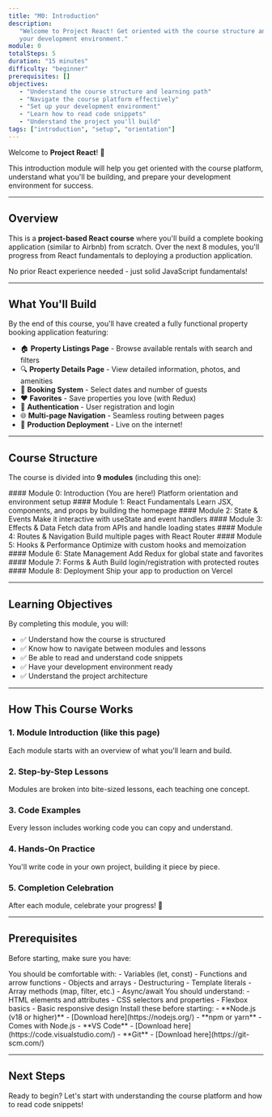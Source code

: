 ```yaml
---
title: "M0: Introduction"
description:
   "Welcome to Project React! Get oriented with the course structure and prepare
   your development environment."
module: 0
totalSteps: 5
duration: "15 minutes"
difficulty: "beginner"
prerequisites: []
objectives:
   - "Understand the course structure and learning path"
   - "Navigate the course platform effectively"
   - "Set up your development environment"
   - "Learn how to read code snippets"
   - "Understand the project you'll build"
tags: ["introduction", "setup", "orientation"]
---
```



Welcome to **Project React**! 🎉

This introduction module will help you get oriented with the course platform,
understand what you'll be building, and prepare your development environment for
success.

---

## Overview

This is a **project-based React course** where you'll build a complete booking
application (similar to Airbnb) from scratch. Over the next 8 modules, you'll
progress from React fundamentals to deploying a production application.

No prior React experience needed - just solid JavaScript fundamentals!

---

## What You'll Build

By the end of this course, you'll have created a fully functional property
booking application featuring:

-  🏠 **Property Listings Page** - Browse available rentals with search and
   filters
-  🔍 **Property Details Page** - View detailed information, photos, and
   amenities
-  📅 **Booking System** - Select dates and number of guests
-  ❤️ **Favorites** - Save properties you love (with Redux)
-  🔐 **Authentication** - User registration and login
-  🌐 **Multi-page Navigation** - Seamless routing between pages
-  🚀 **Production Deployment** - Live on the internet!

---

## Course Structure

The course is divided into **9 modules** (including this one):

<Steps>
   <Step>
      #### Module 0: Introduction (You are here!) Platform orientation and environment setup
   </Step>
   <Step>
      #### Module 1: React Fundamentals Learn JSX, components, and props by building the homepage
   </Step>
   <Step>
      #### Module 2: State & Events Make it interactive with useState and event handlers
   </Step>
   <Step>
      #### Module 3: Effects & Data Fetch data from APIs and handle loading states
   </Step>
   <Step>
      #### Module 4: Routes & Navigation Build multiple pages with React Router
   </Step>
   <Step>
      #### Module 5: Hooks & Performance Optimize with custom hooks and memoization
   </Step>
   <Step>
      #### Module 6: State Management Add Redux for global state and favorites
   </Step>
   <Step>
      #### Module 7: Forms & Auth Build login/registration with protected routes
   </Step>
   <Step> 
      #### Module 8: Deployment Ship your app to production on Vercel
   </Step>
</Steps>

---

## Learning Objectives

By completing this module, you will:

-  ✅ Understand how the course is structured
-  ✅ Know how to navigate between modules and lessons
-  ✅ Be able to read and understand code snippets
-  ✅ Have your development environment ready
-  ✅ Understand the project architecture

---

## How This Course Works

### 1. Module Introduction (like this page)

Each module starts with an overview of what you'll learn and build.

### 2. Step-by-Step Lessons

Modules are broken into bite-sized lessons, each teaching one concept.

### 3. Code Examples

Every lesson includes working code you can copy and understand.

### 4. Hands-On Practice

You'll write code in your own project, building it piece by piece.

### 5. Completion Celebration

After each module, celebrate your progress! 🎉

---

## Prerequisites

Before starting, make sure you have:

<Accordions type='single'>
   <Accordion id='js' title='JavaScript ES6+ Knowledge' value='js'>
      You should be comfortable with: 
      - Variables (let, const) 
      - Functions and arrow functions 
      - Objects and arrays 
      - Destructuring 
      - Template literals 
      - Array methods (map, filter, etc.) - Async/await
   </Accordion>

   <Accordion id='html-css' title='HTML & CSS Basics' value='html-css'>
      You should understand: 
      - HTML elements and attributes 
      - CSS selectors and properties 
      - Flexbox basics 
      - Basic responsive design
   </Accordion>

   <Accordion id='tools' title='Development Tools' value='tools'>
      Install these before starting: 
      - **Node.js (v18 or higher)**  - [Download here](https://nodejs.org/) 
      - **npm or yarn**  - Comes with Node.js 
      - **VS Code**  - [Download here](https://code.visualstudio.com/) 
      - **Git**  - [Download here](https://git-scm.com/)
   </Accordion>
</Accordions>

---

## Next Steps

Ready to begin? Let's start with understanding the course platform and how to
read code snippets!


